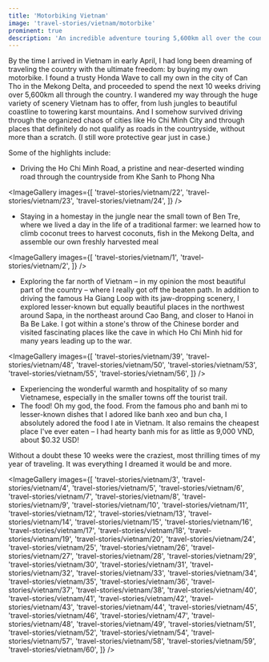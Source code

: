 ```yaml
---
title: 'Motorbiking Vietnam'
image: 'travel-stories/vietnam/motorbike'
prominent: true
description: 'An incredible adventure touring 5,600km all over the country, from south to north, over 10 weeks'
---
```


By the time I arrived in Vietnam in early April, I had long been dreaming of traveling the country with the ultimate freedom: by buying my own motorbike. I found a trusty Honda Wave to call my own in the city of Can Tho in the Mekong Delta, and proceeded to spend the next 10 weeks driving over 5,600km all through the country. I wandered my way through the huge variety of scenery Vietnam has to offer, from lush jungles to beautiful coastline to towering karst mountains. And I somehow survived driving through the organized chaos of cities like Ho Chi Minh City and through places that definitely do not qualify as roads in the countryside, without more than a scratch. (I still wore protective gear just in case.)

Some of the highlights include:

* Driving the Ho Chi Minh Road, a pristine and near-deserted winding road through the countryside from Khe Sanh to Phong Nha

<ImageGallery images={[
  'travel-stories/vietnam/22',
  'travel-stories/vietnam/23',
  'travel-stories/vietnam/24',
]} />

* Staying in a homestay in the jungle near the small town of Ben Tre, where we lived a day in the life of a traditional farmer: we learned how to climb coconut trees to harvest coconuts, fish in the Mekong Delta, and assemble our own freshly harvested meal

<ImageGallery images={[
  'travel-stories/vietnam/1',
  'travel-stories/vietnam/2',
]} />

* Exploring the far north of Vietnam – in my opinion the most beautiful part of the country – where I really got off the beaten path. In addition to driving the famous Ha Giang Loop with its jaw-dropping scenery, I explored lesser-known but equally beautiful places in the northwest around Sapa, in the northeast around Cao Bang, and closer to Hanoi in Ba Be Lake. I got within a stone's throw of the Chinese border and visited fascinating places like the cave in which Ho Chi Minh hid for many years leading up to the war.

<ImageGallery images={[
  'travel-stories/vietnam/39',
  'travel-stories/vietnam/48',
  'travel-stories/vietnam/50',
  'travel-stories/vietnam/53',
  'travel-stories/vietnam/55',
  'travel-stories/vietnam/56',
]} />

* Experiencing the wonderful warmth and hospitality of so many Vietnamese, especially in the smaller towns off the tourist trail.
* The food! Oh my god, the food. From the famous pho and banh mi to lesser-known dishes that I adored like banh xeo and bun cha, I absolutely adored the food I ate in Vietnam. It also remains the cheapest place I've ever eaten – I had hearty banh mis for as little as 9,000 VND, about $0.32 USD!

Without a doubt these 10 weeks were the craziest, most thrilling times of my year of traveling. It was everything I dreamed it would be and more. 

<ImageGallery images={[
  'travel-stories/vietnam/3',
  'travel-stories/vietnam/4',
  'travel-stories/vietnam/5',
  'travel-stories/vietnam/6',
  'travel-stories/vietnam/7',
  'travel-stories/vietnam/8',
  'travel-stories/vietnam/9',
  'travel-stories/vietnam/10',
  'travel-stories/vietnam/11',
  'travel-stories/vietnam/12',
  'travel-stories/vietnam/13',
  'travel-stories/vietnam/14',
  'travel-stories/vietnam/15',
  'travel-stories/vietnam/16',
  'travel-stories/vietnam/17',
  'travel-stories/vietnam/18',
  'travel-stories/vietnam/19',
  'travel-stories/vietnam/20',
  'travel-stories/vietnam/24',
  'travel-stories/vietnam/25',
  'travel-stories/vietnam/26',
  'travel-stories/vietnam/27',
  'travel-stories/vietnam/28',
  'travel-stories/vietnam/29',
  'travel-stories/vietnam/30',
  'travel-stories/vietnam/31',
  'travel-stories/vietnam/32',
  'travel-stories/vietnam/33',
  'travel-stories/vietnam/34',
  'travel-stories/vietnam/35',
  'travel-stories/vietnam/36',
  'travel-stories/vietnam/37',
  'travel-stories/vietnam/38',
  'travel-stories/vietnam/40',
  'travel-stories/vietnam/41',
  'travel-stories/vietnam/42',
  'travel-stories/vietnam/43',
  'travel-stories/vietnam/44',
  'travel-stories/vietnam/45',
  'travel-stories/vietnam/46',
  'travel-stories/vietnam/47',
  'travel-stories/vietnam/48',
  'travel-stories/vietnam/49',
  'travel-stories/vietnam/51',
  'travel-stories/vietnam/52',
  'travel-stories/vietnam/54',
  'travel-stories/vietnam/57',
  'travel-stories/vietnam/58',
  'travel-stories/vietnam/59',
  'travel-stories/vietnam/60',
]} />
